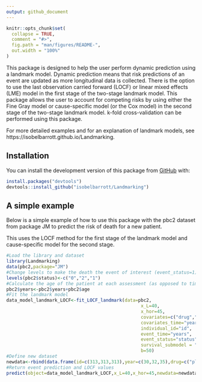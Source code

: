 ```yaml
---
output: github_document
---
```


<!-- README.md is generated from README.Rmd. Please edit that file -->

```r
knitr::opts_chunk$set(
  collapse = TRUE,
  comment = "#>",
  fig.path = "man/figures/README-",
  out.width = "100%"
)
```

This package is designed to help the user perform dynamic prediction using a landmark model. Dynamic prediction means that risk predictions of an event are updated as more longitudinal data is collected. There is the option to use the last observation carried forward (LOCF) or linear mixed effects (LME) model in the first stage of the two-stage landmark model. This package allows the user to account for competing risks by using either the Fine Gray model or cause-specific model (or the Cox model) in the second stage of the two-stage landmark model. k-fold cross-validation can be performed using this package.

For more detailed examples and for an explanation of landmark models, see https://isobelbarrott.github.io/Landmarking.

## Installation

You can install the development version of this package from [GitHub](https://github.com/) with:

``` r
install.packages("devtools")
devtools::install_github("isobelbarrott/Landmarking")
```

## A simple example

Below is a simple example of how to use this package with the pbc2 dataset from package JM to predict the risk of death for a new patient. 

This uses the LOCF method for the first stage of the landmark model and cause-specific model for the second stage.

```r
#Load the library and dataset
library(Landmarking)
data(pbc2,package="JM")
#Change levels to make the death the event of interest (event_status=1), transplant the competing risks (event_status=2), and leave censoring (event_status=0)
levels(pbc2$status)<-c("0","2","1")
#Calculate the age of the patient at each assessment (as opposed to time since first assessment)
pbc2$years<-pbc2$years+pbc2$age
#Fit the landmark model
data_model_landmark_LOCF<-fit_LOCF_landmark(data=pbc2,
                                                  x_L=40,
                                                  x_hor=45,
                                                  covariates=c("drug","serBilir","serChol"),
                                                  covariates_time="year",
                                                  individual_id="id",
                                                  event_time="years",
                                                  event_status="status",
                                                  survival_submodel = "cause_specific",
                                                  b=50)
#Define new dataset
newdata<-rbind(data.frame(id=c(313,313,313),year=c(30,32,35),drug=c("placebo","placebo","placebo"),serBilir=c(2.4,2.7,2.6),serChol=c(220,234,234)))
#Return event prediction and LOCF values
predict(object=data_model_landmark_LOCF,x_L=40,x_hor=45,newdata=newdata)
```
